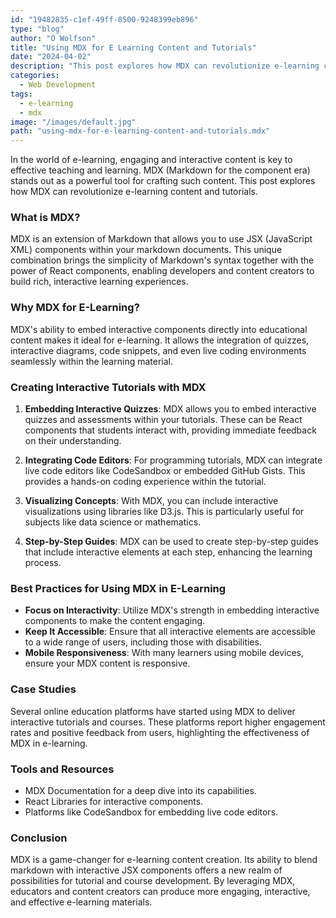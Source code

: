 ```yaml
---
id: "19482835-c1ef-49ff-8500-9248399eb896"
type: "blog"
author: "O Wolfson"
title: "Using MDX for E Learning Content and Tutorials"
date: "2024-04-02"
description: "This post explores how MDX can revolutionize e-learning content and tutorials."
categories:
  - Web Development
tags:
  - e-learning
  - mdx
image: "/images/default.jpg"
path: "using-mdx-for-e-learning-content-and-tutorials.mdx"
---
```


In the world of e-learning, engaging and interactive content is key to effective teaching and learning. MDX (Markdown for the component era) stands out as a powerful tool for crafting such content. This post explores how MDX can revolutionize e-learning content and tutorials.

### **What is MDX?**
MDX is an extension of Markdown that allows you to use JSX (JavaScript XML) components within your markdown documents. This unique combination brings the simplicity of Markdown's syntax together with the power of React components, enabling developers and content creators to build rich, interactive learning experiences.

### **Why MDX for E-Learning?**
MDX's ability to embed interactive components directly into educational content makes it ideal for e-learning. It allows the integration of quizzes, interactive diagrams, code snippets, and even live coding environments seamlessly within the learning material.

### **Creating Interactive Tutorials with MDX**
1. **Embedding Interactive Quizzes**: MDX allows you to embed interactive quizzes and assessments within your tutorials. These can be React components that students interact with, providing immediate feedback on their understanding.

2. **Integrating Code Editors**: For programming tutorials, MDX can integrate live code editors like CodeSandbox or embedded GitHub Gists. This provides a hands-on coding experience within the tutorial.

3. **Visualizing Concepts**: With MDX, you can include interactive visualizations using libraries like D3.js. This is particularly useful for subjects like data science or mathematics.

4. **Step-by-Step Guides**: MDX can be used to create step-by-step guides that include interactive elements at each step, enhancing the learning process.

### **Best Practices for Using MDX in E-Learning**
- **Focus on Interactivity**: Utilize MDX's strength in embedding interactive components to make the content engaging.
- **Keep It Accessible**: Ensure that all interactive elements are accessible to a wide range of users, including those with disabilities.
- **Mobile Responsiveness**: With many learners using mobile devices, ensure your MDX content is responsive.

### **Case Studies**
Several online education platforms have started using MDX to deliver interactive tutorials and courses. These platforms report higher engagement rates and positive feedback from users, highlighting the effectiveness of MDX in e-learning.

### **Tools and Resources**
- MDX Documentation for a deep dive into its capabilities.
- React Libraries for interactive components.
- Platforms like CodeSandbox for embedding live code editors.

### **Conclusion**
MDX is a game-changer for e-learning content creation. Its ability to blend markdown with interactive JSX components offers a new realm of possibilities for tutorial and course development. By leveraging MDX, educators and content creators can produce more engaging, interactive, and effective e-learning materials.
